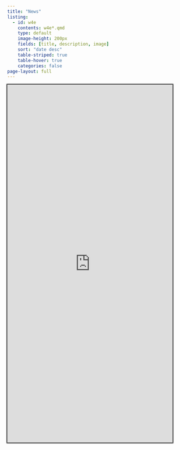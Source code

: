 ---
title: "News"
listing: 
  - id: w4e
    contents: w4e*.qmd
    type: default
    image-height: 200px
    fields: [title, description, image]
    sort: "date desc"
    table-striped: true
    table-hover: true
    categories: false
page-layout: full
---

:::{#w4e}
:::

<!-- ```{=html} -->
<!-- <a  -->
<!-- class="twitter-timeline"  -->
<!-- href="https://twitter.com/workflow4metabo?ref_src=twsrc%5Etfw"> -->
<!-- Tweets by workflow4metabo</a> -->
<!-- <script async src="https://platform.twitter.com/widgets.js"  -->
<!-- charset="utf-8"></script> -->
<!-- ``` -->
:::{.column-margin}
```{=html}
<iframe style="
  width:90%;
  height:70em;
  border-style:none;
  box-shadow:0px 0px 2px 2px"
  src="https://twitter.com/workflow4metabo" title="Tweets by @workflow4metabo"
></iframe>
```
:::
